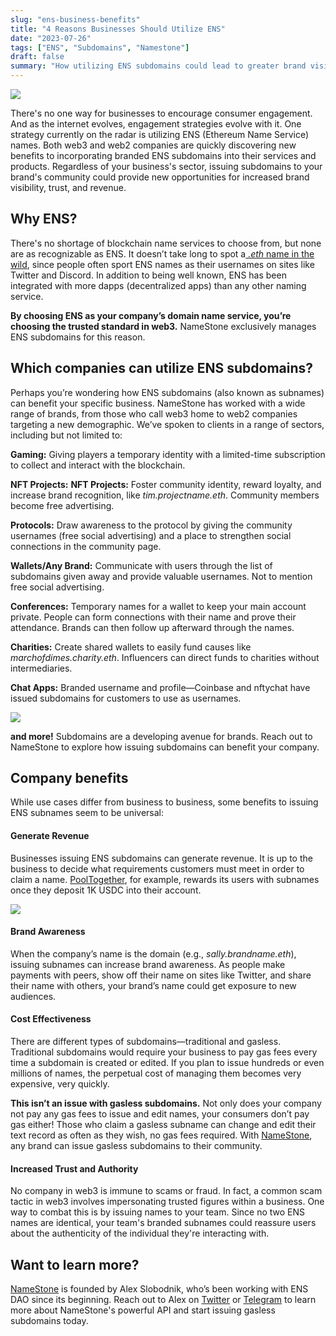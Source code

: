 ```yaml
---
slug: "ens-business-benefits"
title: "4 Reasons Businesses Should Utilize ENS"
date: "2023-07-26"
tags: ["ENS", "Subdomains", "Namestone"]
draft: false
summary: "How utilizing ENS subdomains could lead to greater brand visibility, revenue generation, and more."
---
```


![](https://hackmd.io/_uploads/HJsQEdVq2.png)

There's no one way for businesses to encourage consumer engagement. And as the internet evolves,
engagement strategies evolve with it. One strategy currently on the radar is utilizing ENS (Ethereum Name Service) names.
Both web3 and web2 companies are quickly discovering new benefits to incorporating branded ENS subdomains into
their services and products. Regardless of your business's sector, issuing subdomains to your brand's
community could provide new opportunities for increased brand visibility, trust, and revenue.

## Why ENS?

There's no shortage of blockchain name services to choose from, but none are as recognizable as ENS. It doesn’t take long to spot a[ _.eth_ name in the wild](https://twitter.com/PUMA), since
people often sport ENS names as their usernames on sites like Twitter and Discord. In addition to
being well known, ENS has been integrated with more dapps (decentralized apps) than any
other naming service.

**By choosing ENS as your company’s domain name service, you’re choosing the trusted
standard in web3.** NameStone exclusively manages ENS subdomains for this reason.

## Which companies can utilize ENS subdomains?

Perhaps you’re wondering how ENS subdomains (also known as subnames) can benefit your specific business.
NameStone has worked with a wide range of brands, from those who call web3 home
to web2 companies targeting a new demographic. We’ve spoken to clients in a range of
sectors, including but not limited to:

**Gaming:** Giving players a temporary identity with a limited-time subscription to collect
and interact with the blockchain.

**NFT Projects:** **NFT Projects:** Foster community identity, reward loyalty, and increase brand recognition, like _tim.projectname.eth_. Community members become free advertising.

**Protocols:** Draw awareness to the protocol by giving the community usernames (free
social advertising) and a place to strengthen social connections in the community page.

**Wallets/Any Brand:** Communicate with users through the list of subdomains given away
and provide valuable usernames. Not to mention free social advertising.

**Conferences:** Temporary names for a wallet to keep your main account private. People
can form connections with their name and prove their attendance. Brands can then
follow up afterward through the names.

**Charities:** Create shared wallets to easily fund causes like _marchofdimes.charity.eth_.
Influencers can direct funds to charities without intermediaries.

**Chat Apps:** Branded username and profile—Coinbase and nftychat have issued subdomains for customers
to use as usernames.

![]("https://hackmd.io/_uploads/H1k2rKNc3.png)

**and more!** Subdomains are a developing avenue for brands. Reach out to NameStone to explore how
issuing subdomains can benefit your company.

## Company benefits

While use cases differ from business to business, some benefits to issuing
ENS subnames seem to be universal:

#### Generate Revenue

Businesses issuing ENS subdomains can generate revenue.
It is up to the business to decide what requirements customers must meet
in order to claim a name. [PoolTogether](https://pooltogether.mirror.xyz/-ZAV-RfzeNW5F1fnGGjMF3LL7G8NNgMhYwhWMS3Y4rI), for example, rewards its users with subnames
once they deposit 1K USDC into their account.

![](https://hackmd.io/_uploads/r1G7SO4c3.png)

#### Brand Awareness

When the company’s name is the domain (e.g., _sally.brandname.eth_), issuing subnames
can increase brand awareness. As people make payments with peers, show off their
name on sites like Twitter, and share their name with others, your brand’s name
could get exposure to new audiences.

#### Cost Effectiveness

There are different types of subdomains—traditional and gasless. Traditional subdomains
would require your business to pay gas fees every time a subdomain is created or edited.
If you plan to issue hundreds or even millions of names, the perpetual cost of managing
them becomes very expensive, very quickly.

**This isn’t an issue with gasless subdomains.** Not only does your company not pay any gas
fees to issue and edit names, your consumers don’t pay gas either! Those who claim a gasless subname can change and edit their text record as often as they wish, no gas fees required.
With [NameStone](https://namestone.xyz), any brand can issue gasless subdomains to their community.

#### Increased Trust and Authority

No company in web3 is immune to scams or fraud. In fact, a common scam tactic in web3 involves
impersonating trusted figures within a business. One way to combat this is by issuing names
to your team. Since no two ENS names are identical, your team's branded subnames could
reassure users about the authenticity of the individual they're interacting with.

## Want to learn more?

[NameStone](https://namestone.xyz) is founded by Alex Slobodnik, who’s been working with ENS DAO since its beginning.
Reach out to Alex on [Twitter](https://twitter.com/AlexSlobodnik) or [Telegram](https://t.me/superslobo) to
learn more about NameStone's powerful API and start issuing gasless subdomains today.
